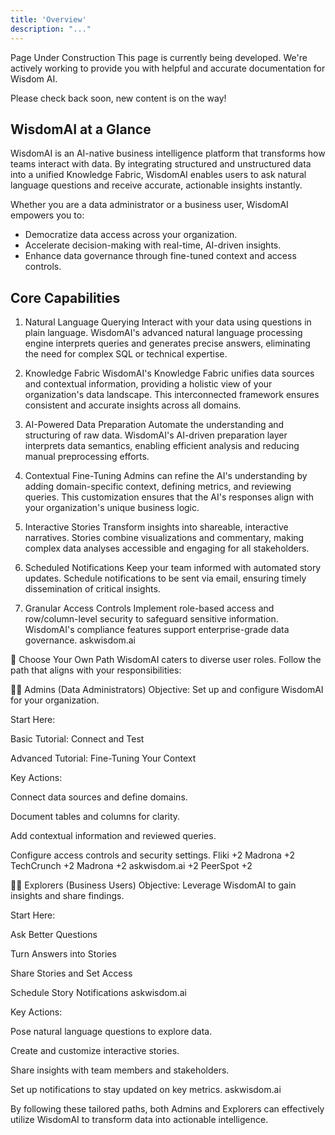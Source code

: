 ```yaml
---
title: 'Overview'
description: "..."
---
```


<Tip>
  Page Under Construction
This page is currently being developed. We're actively working to provide you with helpful and accurate documentation for Wisdom AI.

Please check back soon, new content is on the way!
</Tip>


## WisdomAI at a Glance
WisdomAI is an AI-native business intelligence platform that transforms how teams interact with data. By integrating structured and unstructured data into a unified Knowledge Fabric, WisdomAI enables users to ask natural language questions and receive accurate, actionable insights instantly.

Whether you are a data administrator or a business user, WisdomAI empowers you to:
- Democratize data access across your organization.
- Accelerate decision-making with real-time, AI-driven insights.
- Enhance data governance through fine-tuned context and access controls.

## Core Capabilities
1. Natural Language Querying
Interact with your data using questions in plain language. WisdomAI's advanced natural language processing engine interprets queries and generates precise answers, eliminating the need for complex SQL or technical expertise.

2. Knowledge Fabric
WisdomAI's Knowledge Fabric unifies data sources and contextual information, providing a holistic view of your organization's data landscape. This interconnected framework ensures consistent and accurate insights across all domains.

3. AI-Powered Data Preparation
Automate the understanding and structuring of raw data. WisdomAI's AI-driven preparation layer interprets data semantics, enabling efficient analysis and reducing manual preprocessing efforts.

4. Contextual Fine-Tuning
Admins can refine the AI's understanding by adding domain-specific context, defining metrics, and reviewing queries. This customization ensures that the AI's responses align with your organization's unique business logic.

5. Interactive Stories
Transform insights into shareable, interactive narratives. Stories combine visualizations and commentary, making complex data analyses accessible and engaging for all stakeholders.

6. Scheduled Notifications
Keep your team informed with automated story updates. Schedule notifications to be sent via email, ensuring timely dissemination of critical insights.

7. Granular Access Controls
Implement role-based access and row/column-level security to safeguard sensitive information. WisdomAI's compliance features support enterprise-grade data governance.
askwisdom.ai

🧭 Choose Your Own Path
WisdomAI caters to diverse user roles. Follow the path that aligns with your responsibilities:

👩‍💼 Admins (Data Administrators)
Objective: Set up and configure WisdomAI for your organization.

Start Here:

Basic Tutorial: Connect and Test

Advanced Tutorial: Fine-Tuning Your Context

Key Actions:

Connect data sources and define domains.

Document tables and columns for clarity.

Add contextual information and reviewed queries.

Configure access controls and security settings.
Fliki
+2
Madrona
+2
TechCrunch
+2
Madrona
+2
askwisdom.ai
+2
PeerSpot
+2

🧑‍💻 Explorers (Business Users)
Objective: Leverage WisdomAI to gain insights and share findings.

Start Here:

Ask Better Questions

Turn Answers into Stories

Share Stories and Set Access

Schedule Story Notifications
askwisdom.ai

Key Actions:

Pose natural language questions to explore data.

Create and customize interactive stories.

Share insights with team members and stakeholders.

Set up notifications to stay updated on key metrics.
askwisdom.ai

By following these tailored paths, both Admins and Explorers can effectively utilize WisdomAI to transform data into actionable intelligence.

